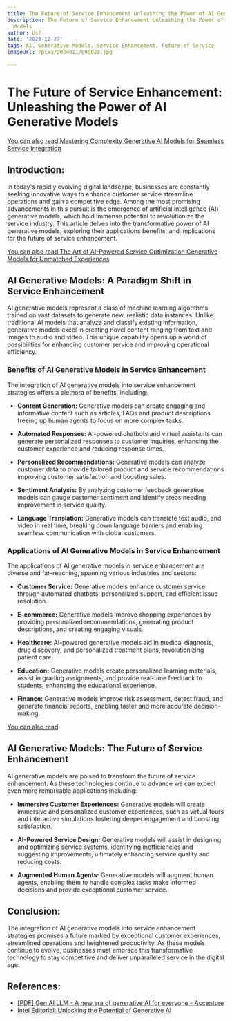 ```yaml
---
title: The Future of Service Enhancement Unleashing the Power of AI Generative Models
description: The Future of Service Enhancement Unleashing the Power of AI Generative
  Models
author: Usf
date: '2023-12-27'
tags: AI, Generative Models, Service Enhancement, Future of Service
imageUrl: /pixa/20240117090029.jpg

---
```

# **The Future of Service Enhancement: Unleashing the Power of AI Generative Models**

[You can  also read Mastering Complexity Generative AI Models  for Seamless Service Integration](Mastering%20Complexity%20Generative%20AI%20Models%20for%20Seamless%20Service%20Integration)


## **Introduction:**

In today's rapidly evolving digital landscape,  businesses are constantly seeking innovative ways to enhance customer service streamline operations and  gain a competitive edge. Among the most promising advancements  in this pursuit is the emergence of artificial  intelligence (AI) generative models, which  hold immense potential to revolutionize the service industry.  This article delves into the transformative power of AI  generative models, exploring their applications benefits, and implications for the future of service enhancement.

[You can  also read The  Art of AI-Powered Service Optimization Generative  Models for Unmatched Experiences](The%20Art%20of%20AI-Powered%20Service%20Optimization%20Generative%20Models%20for%20Unmatched%20Experiences)


## **AI Generative Models: A Paradigm  Shift in Service Enhancement**

AI generative models  represent a class of machine  learning algorithms trained on vast datasets to generate new, realistic data instances. Unlike traditional AI models that analyze and classify existing information, generative  models  excel in creating  novel content ranging from text and images to audio and  video. This unique capability opens up a  world of possibilities for enhancing customer service and improving operational efficiency.

### **Benefits of AI Generative Models in Service Enhancement**

The integration of AI  generative models into service enhancement strategies offers a  plethora of benefits, including:

- **Content Generation:** Generative models can create engaging and informative content such  as articles, FAQs and product descriptions freeing up human agents to focus on more complex tasks.

- **Automated Responses:** AI-powered chatbots and virtual assistants can generate personalized responses to customer inquiries, enhancing the customer experience and reducing response times.

- **Personalized Recommendations:** Generative models can analyze customer data to provide tailored product and service recommendations improving  customer satisfaction and boosting sales.

- **Sentiment  Analysis:** By  analyzing customer feedback generative models can gauge customer sentiment and identify areas needing improvement in service quality.

- **Language Translation:** Generative models can translate text audio, and video in real time, breaking down language barriers and enabling  seamless communication with global customers.

### **Applications of AI Generative Models in Service Enhancement**

The applications of  AI generative models in service enhancement are diverse and far-reaching, spanning various industries and sectors:

- **Customer  Service:**  Generative models  enhance customer service through automated chatbots, personalized support, and efficient issue resolution.

- **E-commerce:** Generative models improve shopping experiences by providing personalized recommendations, generating product descriptions, and  creating engaging visuals.

- **Healthcare:** AI-powered generative  models aid  in medical diagnosis,  drug discovery, and personalized treatment plans, revolutionizing patient care.

- **Education:** Generative  models create personalized  learning materials,  assist in grading assignments, and provide real-time feedback to students, enhancing the educational experience.

- **Finance:** Generative models improve risk assessment, detect  fraud, and generate  financial reports, enabling faster and  more accurate decision-making.

[You can also read ]()


## **AI Generative Models: The  Future of Service Enhancement**

AI generative models  are poised to transform the future of service enhancement. As these technologies continue to advance  we can  expect even more remarkable applications including:

- **Immersive Customer Experiences:**  Generative models will create immersive and personalized customer experiences, such as virtual  tours  and interactive simulations fostering deeper engagement and boosting satisfaction.

- **AI-Powered Service Design:** Generative models will  assist in designing and optimizing  service systems, identifying inefficiencies and suggesting improvements, ultimately enhancing  service quality and reducing costs.

- **Augmented Human Agents:**  Generative models will  augment human agents, enabling them to handle  complex tasks make informed decisions and provide exceptional customer service.

## **Conclusion:**

The integration  of AI generative models into service enhancement strategies promises a future  marked by exceptional customer experiences, streamlined operations and  heightened productivity. As these models continue to evolve, businesses must embrace this transformative technology to stay  competitive and deliver unparalleled service in the digital age.

## References:
- [[PDF] Gen AI LLM - A new era of generative AI for everyone - Accenture](https://www.accenture.com/content/dam/accenture/final/accenture-com/document/Accenture-A-New-Era-of-Generative-AI-for-Everyone.pdf)
- [Intel Editorial: Unlocking the Potential of Generative AI](https://www.intc.com/news-events/press-releases/detail/1602/intel-editorial-unlocking-the-potential-of-generative-ai)

